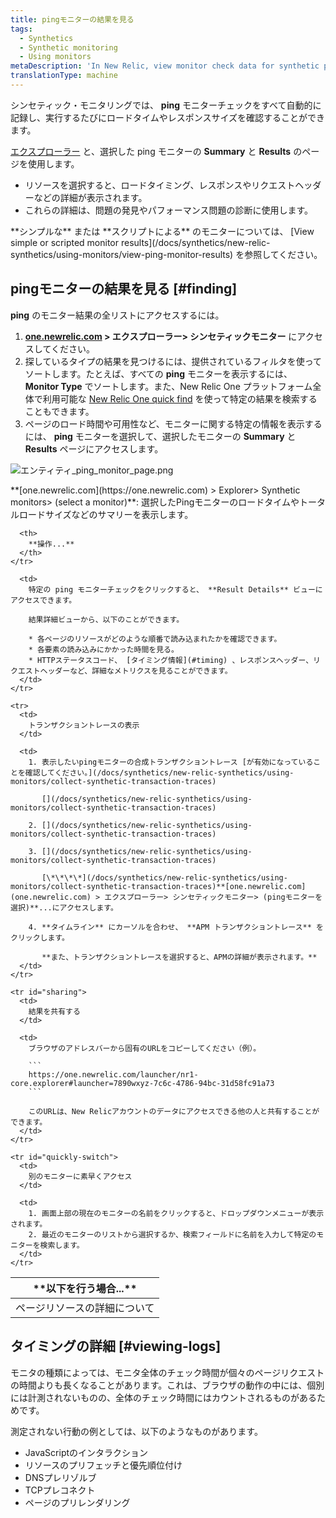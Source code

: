 ```yaml
---
title: pingモニターの結果を見る
tags:
  - Synthetics
  - Synthetic monitoring
  - Using monitors
metaDescription: 'In New Relic, view monitor check data for synthetic ping monitors.'
translationType: machine
---
```



シンセティック・モニタリングでは、 **ping** モニターチェックをすべて自動的に記録し、実行するたびにロードタイムやレスポンスサイズを確認することができます。

[エクスプローラー](/docs/new-relic-one/use-new-relic-one/ui-data/new-relic-one-entity-explorer-view-performance-across-apps-services-hosts) と、選択した ping モニターの **Summary** と **Results** のページを使用します。

* リソースを選択すると、ロードタイミング、レスポンスやリクエストヘッダーなどの詳細が表示されます。
* これらの詳細は、問題の発見やパフォーマンス問題の診断に使用します。

<Callout variant="tip">
  **シンプルな** または **スクリプトによる** のモニターについては、 [View simple or scripted monitor results](/docs/synthetics/new-relic-synthetics/using-monitors/view-ping-monitor-results) を参照してください。
</Callout>

## pingモニターの結果を見る [#finding]

**ping** のモニター結果の全リストにアクセスするには。

1. **[one.newrelic.com](http://one.newrelic.com/ "新しいウィンドウにリンクが開きます。") > エクスプローラー> シンセティックモニター** にアクセスしてください。
2. 探しているタイプの結果を見つけるには、提供されているフィルタを使ってソートします。たとえば、すべての **ping** モニターを表示するには、 **Monitor Type** でソートします。また、New Relic One プラットフォーム全体で利用可能な [New Relic One quick find](/docs/new-relic-one-core-ui-components) を使って特定の結果を検索することもできます。
3. ページのロード時間や可用性など、モニターに関する特定の情報を表示するには、 **ping** モニターを選択して、選択したモニターの **Summary** と **Results** ページにアクセスします。

<img
  title="エンティティ・モニター・リスト"
  alt="エンティティ_ping_monitor_page.png"
  src={entitiyPingMonitorPage0}
/>

<figcaption>
  **[one.newrelic.com](https://one.newrelic.com) > Explorer> Synthetic monitors> (select a monitor)**: 選択したPingモニターのロードタイムやトータルロードサイズなどのサマリーを表示します。
</figcaption>

<table id="using">
  <thead>
    <tr>
      <th width={250}>
        **以下を行う場合...**
      </th>

      <th>
        **操作...**
      </th>
    </tr>
  </thead>

  <tbody>
    <tr>
      <td>
        ページリソースの詳細について
      </td>

      <td>
        特定の ping モニターチェックをクリックすると、 **Result Details** ビューにアクセスできます。

        結果詳細ビューから、以下のことができます。

        * 各ページのリソースがどのような順番で読み込まれたかを確認できます。
        * 各要素の読み込みにかかった時間を見る。
        * HTTPステータスコード、 [タイミング情報](#timing) 、レスポンスヘッダー、リクエストヘッダーなど、詳細なメトリクスを見ることができます。
      </td>
    </tr>

    <tr>
      <td>
        トランザクショントレースの表示
      </td>

      <td>
        1. 表示したいpingモニターの合成トランザクショントレース [が有効になっていることを確認してください。](/docs/synthetics/new-relic-synthetics/using-monitors/collect-synthetic-transaction-traces)

           [](/docs/synthetics/new-relic-synthetics/using-monitors/collect-synthetic-transaction-traces)

        2. [](/docs/synthetics/new-relic-synthetics/using-monitors/collect-synthetic-transaction-traces)

        3. [](/docs/synthetics/new-relic-synthetics/using-monitors/collect-synthetic-transaction-traces)

           [\*\*\*\*](/docs/synthetics/new-relic-synthetics/using-monitors/collect-synthetic-transaction-traces)**[one.newrelic.com](one.newrelic.com) > エクスプローラー> シンセティックモニター> (pingモニターを選択)**...にアクセスします。

        4. **タイムライン** にカーソルを合わせ、 **APM トランザクショントレース** をクリックします。

           **また、トランザクショントレースを選択すると、APMの詳細が表示されます。**
      </td>
    </tr>

    <tr id="sharing">
      <td>
        結果を共有する
      </td>

      <td>
        ブラウザのアドレスバーから固有のURLをコピーしてください（例）。

        ```
        https://one.newrelic.com/launcher/nr1-core.explorer#launcher=7890wxyz-7c6c-4786-94bc-31d58fc91a73
        ```

        このURLは、New Relicアカウントのデータにアクセスできる他の人と共有することができます。
      </td>
    </tr>

    <tr id="quickly-switch">
      <td>
        別のモニターに素早くアクセス
      </td>

      <td>
        1. 画面上部の現在のモニターの名前をクリックすると、ドロップダウンメニューが表示されます。
        2. 最近のモニターのリストから選択するか、検索フィールドに名前を入力して特定のモニターを検索します。
      </td>
    </tr>
  </tbody>
</table>

## タイミングの詳細 [#viewing-logs]

モニタの種類によっては、モニタ全体のチェック時間が個々のページリクエストの時間よりも長くなることがあります。これは、ブラウザの動作の中には、個別には計測されないものの、全体のチェック時間にはカウントされるものがあるためです。

測定されない行動の例としては、以下のようなものがあります。

* JavaScriptのインタラクション
* リソースのプリフェッチと優先順位付け
* DNSプレリゾルブ
* TCPプレコネクト
* ページのプリレンダリング
